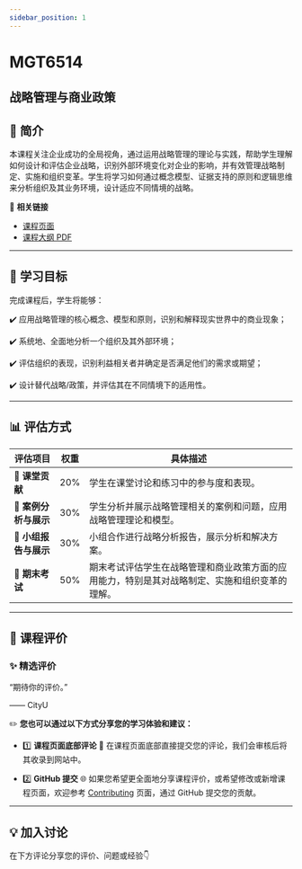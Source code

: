 ```yaml
---
sidebar_position: 1
---
```


# MGT6514
## 战略管理与商业政策

## **📘 简介**
本课程关注企业成功的全局视角，通过运用战略管理的理论与实践，帮助学生理解如何设计和评估企业战略，识别外部环境变化对企业的影响，并有效管理战略制定、实施和组织变革。学生将学习如何通过概念模型、证据支持的原则和逻辑思维来分析组织及其业务环境，设计适应不同情境的战略。

🔗 **相关链接**
- [课程页面](https://www.cityu.edu.hk/catalogue/pg/202425/course/MGT6514.htm)
- [课程大纲 PDF](https://www.cityu.edu.hk/catalogue/pg/202425/course/MGT6514.pdf)

---

## **🎯 学习目标**

完成课程后，学生将能够：

✔️ 应用战略管理的核心概念、模型和原则，识别和解释现实世界中的商业现象；

✔️ 系统地、全面地分析一个组织及其外部环境；

✔️ 评估组织的表现，识别利益相关者并确定是否满足他们的需求或期望；

✔️ 设计替代战略/政策，并评估其在不同情境下的适用性。

---

## **📊 评估方式**

| **评估项目**           | **权重** | **具体描述**                                                                                       |
|-----------------------|---------|---------------------------------------------------------------------------------------------------|
| **📄 课堂贡献**        | 20%     | 学生在课堂讨论和练习中的参与度和表现。                                                            |
| **📄 案例分析与展示**  | 30%     | 学生分析并展示战略管理相关的案例和问题，应用战略管理理论和模型。                                |
| **📄 小组报告与展示**  | 30%     | 小组合作进行战略分析报告，展示分析和解决方案。                                                   |
| **📝 期末考试**        | 50%     | 期末考试评估学生在战略管理和商业政策方面的应用能力，特别是其对战略制定、实施和组织变革的理解。 |

---

## **💬 课程评价**

### ✨ **精选评价**
<div className={commentStyles.commentBox}>
    <p className={commentStyles.commentText}>
        “期待你的评价。”
    </p>
    <p className={commentStyles.commentAuthor}>—— CityU</p>
</div>

✏️ **您也可以通过以下方式分享您的学习体验和建议：**

- 1️⃣ **课程页面底部评论**
💬 在课程页面底部直接提交您的评论，我们会审核后将其收录到网站中。

- 2️⃣ **GitHub 提交**
🌐 如果您希望更全面地分享课程评价，或希望修改或新增课程页面，欢迎参考 [Contributing](https://penjc.github.io/cityU-navigator/contributing) 页面，通过 GitHub 提交您的贡献。


---

## **💡 加入讨论**

在下方评论分享您的评价、问题或经验👇
<Utterances />